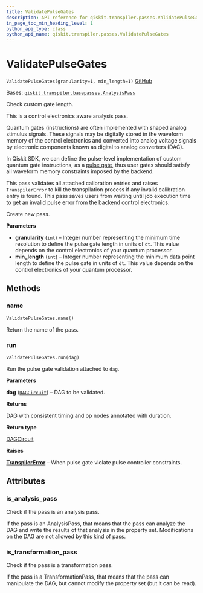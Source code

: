 ```yaml
---
title: ValidatePulseGates
description: API reference for qiskit.transpiler.passes.ValidatePulseGates
in_page_toc_min_heading_level: 1
python_api_type: class
python_api_name: qiskit.transpiler.passes.ValidatePulseGates
---
```


# ValidatePulseGates

<span id="qiskit.transpiler.passes.ValidatePulseGates" />

`ValidatePulseGates(granularity=1, min_length=1)` [GitHub](https://github.com/qiskit/qiskit/tree/stable/0.21/qiskit/transpiler/passes/scheduling/alignments/pulse_gate_validation.py "view source code")

Bases: [`qiskit.transpiler.basepasses.AnalysisPass`](qiskit.transpiler.AnalysisPass "qiskit.transpiler.basepasses.AnalysisPass")

Check custom gate length.

This is a control electronics aware analysis pass.

Quantum gates (instructions) are often implemented with shaped analog stimulus signals. These signals may be digitally stored in the waveform memory of the control electronics and converted into analog voltage signals by electronic components known as digital to analog converters (DAC).

In Qiskit SDK, we can define the pulse-level implementation of custom quantum gate instructions, as a [pulse gate](https://qiskit.org/documentation/tutorials/circuits_advanced/05_pulse_gates.html), thus user gates should satisfy all waveform memory constraints imposed by the backend.

This pass validates all attached calibration entries and raises `TranspilerError` to kill the transpilation process if any invalid calibration entry is found. This pass saves users from waiting until job execution time to get an invalid pulse error from the backend control electronics.

Create new pass.

**Parameters**

*   **granularity** (`int`) – Integer number representing the minimum time resolution to define the pulse gate length in units of `dt`. This value depends on the control electronics of your quantum processor.
*   **min\_length** (`int`) – Integer number representing the minimum data point length to define the pulse gate in units of `dt`. This value depends on the control electronics of your quantum processor.

## Methods

### name

<span id="qiskit.transpiler.passes.ValidatePulseGates.name" />

`ValidatePulseGates.name()`

Return the name of the pass.

### run

<span id="qiskit.transpiler.passes.ValidatePulseGates.run" />

`ValidatePulseGates.run(dag)`

Run the pulse gate validation attached to `dag`.

**Parameters**

**dag** ([`DAGCircuit`](qiskit.dagcircuit.DAGCircuit "qiskit.dagcircuit.dagcircuit.DAGCircuit")) – DAG to be validated.

**Returns**

DAG with consistent timing and op nodes annotated with duration.

**Return type**

[DAGCircuit](qiskit.dagcircuit.DAGCircuit "qiskit.dagcircuit.DAGCircuit")

**Raises**

[**TranspilerError**](qiskit.transpiler.TranspilerError "qiskit.transpiler.TranspilerError") – When pulse gate violate pulse controller constraints.

## Attributes

<span id="qiskit.transpiler.passes.ValidatePulseGates.is_analysis_pass" />

### is\_analysis\_pass

Check if the pass is an analysis pass.

If the pass is an AnalysisPass, that means that the pass can analyze the DAG and write the results of that analysis in the property set. Modifications on the DAG are not allowed by this kind of pass.

<span id="qiskit.transpiler.passes.ValidatePulseGates.is_transformation_pass" />

### is\_transformation\_pass

Check if the pass is a transformation pass.

If the pass is a TransformationPass, that means that the pass can manipulate the DAG, but cannot modify the property set (but it can be read).


